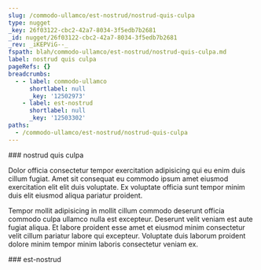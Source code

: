 ```yaml
---
slug: /commodo-ullamco/est-nostrud/nostrud-quis-culpa
type: nugget
_key: 26f03122-cbc2-42a7-8034-3f5edb7b2681
_id: nugget/26f03122-cbc2-42a7-8034-3f5edb7b2681
_rev: _iKEPViG--_
fspath: blah/commodo-ullamco/est-nostrud/nostrud-quis-culpa.md
label: nostrud quis culpa
pageRefs: {}
breadcrumbs:
  - - label: commodo-ullamco
      shortlabel: null
      _key: '12502973'
    - label: est-nostrud
      shortlabel: null
      _key: '12503302'
paths:
  - /commodo-ullamco/est-nostrud/nostrud-quis-culpa
---
```


<NuggetArea>
<Nugget slug="/commodo-ullamco/est-nostrud/nostrud-quis-culpa" type="nugget" _key="26f03122-cbc2-42a7-8034-3f5edb7b2681" _id="nugget/26f03122-cbc2-42a7-8034-3f5edb7b2681" _rev="_iKEPViG--_" fspath="blah/commodo-ullamco/est-nostrud/nostrud-quis-culpa.md" label="nostrud quis culpa" paths="/commodo-ullamco/est-nostrud/nostrud-quis-culpa">
<NuggetBody>
### nostrud quis culpa

Dolor officia consectetur tempor exercitation adipisicing qui eu enim duis cillum fugiat. Amet sit consequat eu commodo ipsum amet eiusmod exercitation elit elit duis voluptate. Ex voluptate officia sunt tempor minim duis elit eiusmod aliqua pariatur proident.

Tempor mollit adipisicing in mollit cillum commodo deserunt officia commodo culpa ullamco nulla est excepteur. Deserunt velit veniam est aute fugiat aliqua. Et labore proident esse amet et eiusmod minim consectetur velit cillum pariatur labore qui excepteur. Voluptate duis laborum proident dolore minim tempor minim laboris consectetur veniam ex.

</NuggetBody>
<Breadcrumbs>
<Crumbs>
<Crumb _key="12502973" label="commodo-ullamco" /><Crumb _key="12503302" label="est-nostrud" />
</Crumbs>
</Breadcrumbs>
</Nugget>

<NuggetsInbound>
</NuggetsInbound>
<NuggetsOutbound>
</NuggetsOutbound>
</NuggetArea>
<PassagesInbound>
<Passage direction="inbound" type="passage" _key="12503302" _id="passage/12503302" _rev="_iKEPVhe--_" label="est-nostrud" passage="est-nostrud" fspath="blah/commodo-ullamco/est-nostrud" paths="/commodo-ullamco/est-nostrud" slug="/commodo-ullamco/est-nostrud">
<NuggetBody>
### est-nostrud

</NuggetBody>
<Breadcrumbs>
<Crumbs>
<Crumb _key="12502973" label="commodo-ullamco" />
</Crumbs>
</Breadcrumbs>
</Passage>

</PassagesInbound>
<PassagesOutbound>
</PassagesOutbound>